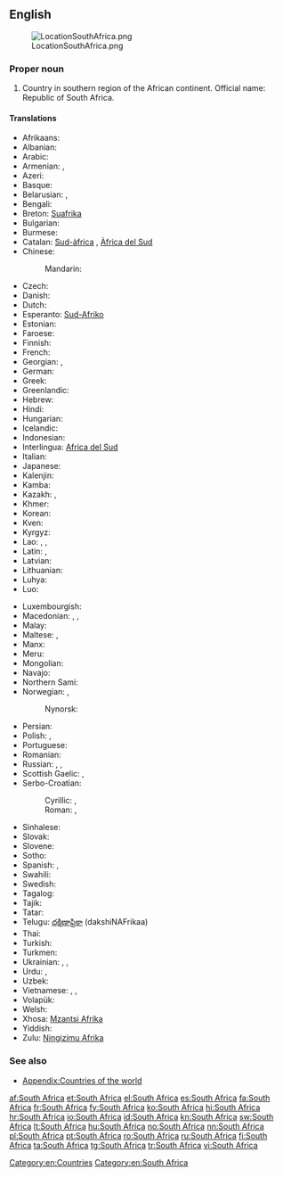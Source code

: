 {{wikipedia}}
==English==
[[Image:LocationSouthAfrica.png|thumb]]

===Proper noun===
{{en-proper noun|head=[[South]] [[Africa]]}}

# Country in southern region of the African continent. Official name: Republic of South Africa.

====Translations====
{{trans-top|country}}
* Afrikaans: {{t+|af|Suid-Afrika}}
* Albanian: {{t-|sq|Afrika Jugore|f}}
* Arabic: {{t-|ar|جنوب إفريقيا|f|tr=janūb ʾifrīqíyyā|sc=Arab}}
* Armenian: {{t-|hy|Հարավաֆրիկյան Հանրապետություն|tr=Haravafrikyan Hanrapetut'yun}}, {{t-|hy|Հարավային Աֆրիկա|tr=Haravayin Afrika|sc=Armn}}
* Azeri: {{t+|az|Cənubi Afrika}}
* Basque: {{t-|eu|Hego Afrika|xs=Basque}}
* Belarusian: {{t-|be|Паўднёва-Афрыканская Рэспубліка|tr=Paŭdnjóva-Afrykánskaja Respúblika|xs=Belarusian}},  {{t-|be|Паўднёвая Афрыка|f|tr=Paŭdnjóvaja Áfryka|xs=Belarusian}}
* Bengali: {{t-|bn|দক্ষিণ আফ্রিকা|tr=dôkhin aphrika}}
* Breton: [[Suafrika]]
* Bulgarian: {{t-|bg|Южна Африка|f|tr=Júžna Áfrika}}
* Burmese: {{t-|my|တောင်အာဖရိကနိုင်ငံ|tr=taʊ̀n ahpări.ka. naiñngañ|sc=Mymr}}
* Catalan: [[Sud-àfrica]] {{f}}, [[Àfrica del Sud]] {{f}}
* Chinese:
*: Mandarin: {{t|cmn|南非|tr=Nán-Fēi|sc=Hani}}
* Czech: {{t+|cs|Jihoafrická republika|f}}
* Danish: {{t-|da|Sydafrika}}
* Dutch: {{t+|nl|Zuid-Afrika}}
* Esperanto: [[Sud-Afriko]]
* Estonian: {{t-|et|Lõuna-Aafrika}}
* Faroese: {{t-|fo|Suðurafrika|n}}
* Finnish: {{t+|fi|Etelä-Afrikka}}
* French: {{t+|fr|Afrique du Sud|f}}
* Georgian: {{t-|ka|სამხრეთ აფრიკის რესპუბლიკა|tr=samxret' aprik'as respublik'a|sc=Geor|xs=Georgian}}, {{t-|ka|სამხრეთი აფრიკა|tr=samxret'i aprik'a|sc=Geor}}
* German: {{t+|de|Südafrika|n}}
* Greek: {{t+|el|Νότια Αφρική|f|tr=Nótia Afrikí}}
* Greenlandic: {{t-|kl|Afrika Kujalleq|xs=Greenlandic}}
* Hebrew: {{t-|he|דרום אפריקה|tr=drom afrika}}
* Hindi: {{t+|hi|दक्षिण अफ़्रीका|tr=dakṣiṇ afrīkā|xs=Hindi}}
* Hungarian: {{t+|hu|Dél-afrikai Köztársaság}}
* Icelandic: {{t+|is|Suður-Afríka}}
* Indonesian: {{t-|id|Afrika Selatan}}
* Interlingua: [[Africa del Sud]]
* Italian: {{t+|it|Sudafrica|f}}
* Japanese: {{t-|ja|南アフリカ|tr=Minamí-Afuriká}}
* Kalenjin: {{tø|kln|South Afrika}}
* Kamba: {{tø|kam|South Afrika}}
* Kazakh: {{t|kk|Оңтүстік Африка Республикасы|tr=Oñtüstik Afrïka Respwblïkası|sc=Cyrl|xs=Kazakh}}, {{t|kk|Оңтүстік Африка|tr=Oñtüstik Afrïka|sc=Cyrl}}
* Khmer: {{t-|km|អាហ្វ្រិកខាងត្បូង|sc=Khmr|tr=aafrɨk kʰaang tboong}}
* Korean: {{t-|ko|남아프리카|tr=Nam Apeurika|sc=Hang}}
* Kven: {{tø|fkv|Etelä-Aafrikka}}
* Kyrgyz: {{t-|ky|Түштүк Африка|tr=Tüştük Afrika|sc=Cyrl}}
* Lao: {{t-|lo|ອາຟຣິກາໃຕ້|tr=aː frī kaː tȃy|sc=Laoo}}, {{t-|lo|ອາຝະລິກາໃຕ້|tr=ʔàː fá lī kàː tȃy|sc=Laoo}}, {{t-|lo|ອາຟຣິກໃຕ້|tr=aː frīk tȃy|sc=Laoo}}
* Latin: {{t-|la|Africa Australis|f}}, {{t-|la|Africa Meridionalis|f}}
* Latvian: {{t-|lv|Dienvidāfrika|f}}
* Lithuanian: {{t-|lt|Pietų Afrika|f}}
* Luhya: {{tø|luy|South Afrika}}
* Luo: {{tø|luo|South Afrika}}
{{trans-mid}}
* Luxembourgish: {{t+|lb|Südafrika}}
* Macedonian: {{t-|mk|Јужноафриканска Република|f|tr=Južnoafríkanska Repúblika}}, {{t+|mk|Јужна Африка|f|tr=Júžna Áfrika}}, {{t-|mk|ЈАР|tr=JAR}}
* Malay: {{t-|ms|Afrika Selatan}}
* Maltese: {{t-|mt|Afrika t'Isfel|f|alt=l-Afrika t'Isfel}}, {{t-|mt|Sud Afrika|f|alt=is-Sud Afrika}}
* Manx: {{t-|gv|Yn Affrick Yiass|xs=Manx}}
* Meru: {{tø|mer|South Afrika}}
* Mongolian: {{t-|mn|Өмнөд Африк|tr=Ömnöd Afrik|sc=Cyrl}}
* Navajo: {{tø|nv|Kéyah Naakai Łizhinii Bikéyah Shádiʼááhjí Siʼánígíí}}
* Northern Sami: {{tø|se|Mátta-Afrihká}}
* Norwegian: {{t+|no|Sør-Afrika}}, {{t-|no|Republikken Sør-Afrika}}
*: Nynorsk: {{t|nn|Sør-Afrika}}
* Persian: {{t-|fa|آفریقای جنوبی|tr=Âfriqâ-ye Jonubi|xs=Persian}}
* Polish: {{t+|pl|Republika Południowej Afryki|f}}, {{t-|pl|Południowa Afryka|f}}
* Portuguese: {{t+|pt|África do Sul|f}}
* Romanian: {{t+|ro|Africa de Sud|f}}
* Russian: {{t-|ru|Южная Африка|f|tr=Júžnaja Áfrika}}, {{t-|ru|Южно-Африканская Республика|f|tr=Júžno-Afrikánskaja Respúblika}}, {{t+|ru|ЮАР|f|tr=juár}}
* Scottish Gaelic: {{t-|gd|Afraga a Deas|xs=Scottish Gaelic}}, {{t-|gd|Poblachd Afraga a Deas|xs=Scottish Gaelic}}
* Serbo-Croatian:
*: Cyrillic: {{t-|sh|Јужна Африка|f|sc=Cyrl|xs=Serbo-Croatian}},   {{t-|sh|Јужноафричка Република|f|sc=Cyrl|xs=Serbo-Croatian}}
*: Roman: {{t-|sh|Južna Afrika|f|xs=Serbo-Croatian}}, {{t-|sh|Južnoafrička Republika|f|xs=Serbo-Croatian}}
* Sinhalese: {{t-|si|දකුණු අප්‍රිකාව|tr=dakuṇu aprikāva|sc=Sinh}}
* Slovak: {{t-|sk|Južná Afrika|f}}
* Slovene: {{t-|sl|Južna Afrika|f}}
* Sotho: {{t+|st|Afrika Borwa|xs=Sotho}}
* Spanish: {{t+|es|Sudáfrica|f}}, {{t-|es|África del Sur|f}}
* Swahili: {{t+|sw|Afrika Kusini|xs=Swahili}}
* Swedish: {{t+|sv|Sydafrika}}
* Tagalog: {{t+|tl|Timog Aprika}}
* Tajik: {{t+|tg|Африқои Ҷанубӣ|tr=Afriqoi Janubī|sc=Cyrl}}
* Tatar: {{t-|tt|Көньяк Африка|tr=Könyaq Afrika|sc=Cyrl}}
* Telugu: [[దక్షిణాఫ్రికా]] (dakshiNAFrikaa)
* Thai: {{t+|th|แอฟริกาใต้|tr=àef-rí-gaa dtâi}}
* Turkish: {{t+|tr|Güney Afrika}}
* Turkmen: {{t-|tk|Günorta Afrika}}
* Ukrainian: {{t-|uk|Південно-Африканська Республіка|tr=Pivdénno-Afrykáns'ka Respúblika|xs=Ukrainian}}, {{t+|uk|Південна Африка|f|tr=Pivdénna Áfryka|xs=Ukrainian}}, {{t-|uk|ПАР|f|tr=par|xs=Ukrainian}}
* Urdu: {{t-|ur|جنوبی افریقہ|tr=janūbī afrīqâ|xs=Urdu}}, {{t-|ur|ساؤتھ افریقہ|tr=sā'uth afrīqâ|sc=ur-Arab}}
* Uzbek: {{t-|uz|Janubiy Ofriqo}}
* Vietnamese: {{t-|vi|Cộng hòa Nam Phi|xs=Vietnamese}}, {{t-|vi|Nam Phi|xs=Vietnamese}}, {{t-|vi|南非|sc=Hani|xs=Vietnamese}}
* Volapük: {{t-|vo|Sulüdafrikän|xs=Volapük}}
* Welsh: {{t-|cy|De Affrica|xs=Welsh}}
* Xhosa: [[Mzantsi Afrika]]
* Yiddish: {{t-|yi|דרום אַפֿריקע|tr=dorem afrike|sc=Hebr}}
* Zulu: [[Ningizimu Afrika]]
{{trans-bottom}}

===See also===
* [[Appendix:Countries of the world]]

[[Category:en:Countries]]
[[Category:en:South Africa]]

[[af:South Africa]]
[[et:South Africa]]
[[el:South Africa]]
[[es:South Africa]]
[[fa:South Africa]]
[[fr:South Africa]]
[[fy:South Africa]]
[[ko:South Africa]]
[[hi:South Africa]]
[[hr:South Africa]]
[[io:South Africa]]
[[id:South Africa]]
[[kn:South Africa]]
[[sw:South Africa]]
[[lt:South Africa]]
[[hu:South Africa]]
[[no:South Africa]]
[[nn:South Africa]]
[[pl:South Africa]]
[[pt:South Africa]]
[[ro:South Africa]]
[[ru:South Africa]]
[[fi:South Africa]]
[[ta:South Africa]]
[[tg:South Africa]]
[[tr:South Africa]]
[[vi:South Africa]]